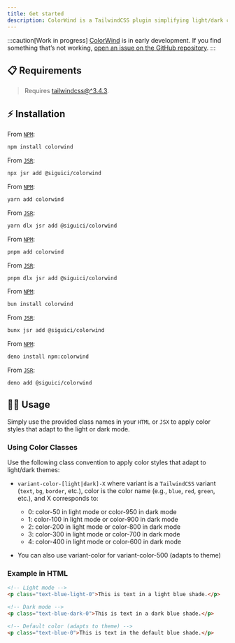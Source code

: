 ```yaml
---
title: Get started
description: ColorWind is a TailwindCSS plugin simplifying light/dark color scheme management with intuitive class names.
---
```



[tailwindcss-installation]: https://tailwindcss.com/docs/installation "Install TailwindCSS"

:::caution[Work in progress]
[ColorWind](https//github.com/siguici/colorwind) is in early development.
If you find something that’s not working, [open an issue on the GitHub repository](https://github.com/siguici/colorwind/issues/new/choose).
:::

## 📋 Requirements

> Requires [tailwindcss@^3.4.3][tailwindcss-installation].

## ⚡️ Installation

<Tabs>
  <TabItem label="npm">

  From [`NPM`](https://npmjs.com/package/colorwind):

  ```bash
  npm install colorwind
  ```

  From [`JSR`](https://jsr.io/@siguici/colorwind):

  ```bash
  npx jsr add @siguici/colorwind
  ```

  </TabItem>
  <TabItem label="Yarn">

  From [`NPM`](https://npmjs.com/package/colorwind):

  ```bash
  yarn add colorwind
  ```

  From [`JSR`](https://jsr.io/@siguici/colorwind):

  ```bash
  yarn dlx jsr add @siguici/colorwind
  ```

  </TabItem>
  <TabItem label="pnpm">

  From [`NPM`](https://npmjs.com/package/colorwind):

  ```bash
  pnpm add colorwind
  ```

  From [`JSR`](https://jsr.io/@siguici/colorwind):

  ```bash
  pnpm dlx jsr add @siguici/colorwind
  ```

  </TabItem>
  <TabItem label="Bun">

  From [`NPM`](https://npmjs.com/package/colorwind):

  ```bash
  bun install colorwind
  ```

  From [`JSR`](https://jsr.io/@siguici/colorwind):

  ```bash
  bunx jsr add @siguici/colorwind
  ```

  </TabItem>
  <TabItem label="Deno">

  From [`NPM`](https://npmjs.com/package/colorwind):

  ```bash
  deno install npm:colorwind
  ```

  From [`JSR`](https://jsr.io/@siguici/colorwind):

  ```bash
  deno add @siguici/colorwind
  ```

  </TabItem>
</Tabs>

## 🧑‍💻 Usage

Simply use the provided class names in your `HTML` or `JSX` to apply color styles that adapt to the light or dark mode.

### Using Color Classes

Use the following class convention to apply color styles that adapt to light/dark themes:

- `variant-color-[light|dark]-X` where variant is a `TailwindCSS` variant (`text`, `bg`, `border`, etc.), color is the color name (e.g., `blue`, `red`, `green`, etc.), and X corresponds to:

  - 0: color-50 in light mode or color-950 in dark mode
  - 1: color-100 in light mode or color-900 in dark mode
  - 2: color-200 in light mode or color-800 in dark mode
  - 3: color-300 in light mode or color-700 in dark mode
  - 4: color-400 in light mode or color-600 in dark mode
- You can also use variant-color for variant-color-500 (adapts to theme)

### Example in HTML

```html
<!-- Light mode -->
<p class="text-blue-light-0">This is text in a light blue shade.</p>

<!-- Dark mode -->
<p class="text-blue-dark-0">This is text in a dark blue shade.</p>

<!-- Default color (adapts to theme) -->
<p class="text-blue-0">This is text in the default blue shade.</p>
```

